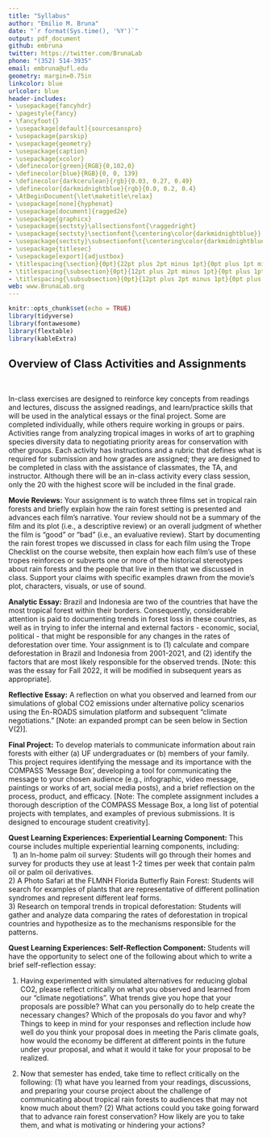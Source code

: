 ```yaml
---
title: "Syllabus"
author: "Emilio M. Bruna"
date: "`r format(Sys.time(), '%Y')`"
output: pdf_document
github: embruna
twitter: https://twitter.com/BrunaLab
phone: "(352) 514-3935"
email: embruna@ufl.edu
geometry: margin=0.75in
linkcolor: blue
urlcolor: blue
header-includes:
- \usepackage{fancyhdr}
- \pagestyle{fancy}
- \fancyfoot{}
- \usepackage[default]{sourcesanspro}
- \usepackage{parskip}
- \usepackage{geometry}
- \usepackage{caption}
- \usepackage{xcolor}
- \definecolor{green}{RGB}{0,102,0}
- \definecolor{blue}{RGB}{0, 0, 139}
- \definecolor{darkcerulean}{rgb}{0.03, 0.27, 0.49}
- \definecolor{darkmidnightblue}{rgb}{0.0, 0.2, 0.4}
- \AtBeginDocument{\let\maketitle\relax}
- \usepackage[none]{hyphenat}
- \usepackage[document]{ragged2e}
- \usepackage{graphicx}
- \usepackage{sectsty}\allsectionsfont{\raggedright}
- \usepackage{sectsty}\sectionfont{\centering\color{darkmidnightblue}}
- \usepackage{sectsty}\subsectionfont{\centering\color{darkmidnightblue}}
- \usepackage{titlesec}
- \usepackage[export]{adjustbox}
- \titlespacing{\section}{0pt}{22pt plus 2pt minus 1pt}{0pt plus 1pt minus 1pt}
- \titlespacing{\subsection}{0pt}{12pt plus 2pt minus 1pt}{0pt plus 1pt minus 1pt}
- \titlespacing{\subsubsection}{0pt}{12pt plus 2pt minus 1pt}{0pt plus 1pt minus 1pt}
web: www.BrunaLab.org
---
```


```r
knitr::opts_chunk$set(echo = TRUE)
library(tidyverse)
library(fontawesome)
library(flextable)
library(kableExtra)
```

\newpage

## Overview of Class Activities and Assignments
&nbsp;
\setlength{\leftskip}{1cm}
\setlength{\rightskip}{1.5cm} 

\textbf{\color{green}In-class activities:} In-class exercises are designed to reinforce key concepts from readings and lectures, discuss the assigned readings, and learn/practice skills that will be used in the analytical essays or the final project. Some are completed individually, while others require working in groups or pairs. Activities range from analyzing tropical images in works of art to graphing species diversity data to negotiating priority areas for conservation with other groups. Each activity has instructions and a rubric that defines what is required for submission and how grades are assigned; they are designed to be completed in class with the assistance of classmates, the TA, and instructor. Although there will be an in-class activity every class session, only the 20 with the highest score will be included in the final grade.  

**Movie Reviews:** Your assignment is to watch three films set in tropical rain forests and briefly explain how the rain forest setting is presented and advances each film’s narrative. Your review should not be a summary of the film and its plot (i.e., a descriptive review) or an overall judgment of whether the film is "good" or "bad" (i.e., an evaluative review). Start by documenting the rain forest tropes we discussed in class for each film using the Trope Checklist on the course website, then explain how each film's use of these tropes reinforces or subverts one or more of the historical stereotypes about rain forests and the people that live in them that we discussed in class. Support your claims with specific examples drawn from the movie’s plot, characters, visuals, or use of sound.  

**Analytic Essay:** Brazil and Indonesia are two of the countries that have the most tropical forest within their borders. Consequently, considerable attention is paid to documenting trends in forest loss in these countries, as well as in trying to infer the internal and external factors - economic, social, political - that might be responsible for any changes in the rates of deforestation over time. Your assignment is to (1) calculate and compare deforestation in Brazil and Indonesia from 2001-2021, and (2) identify the factors that are most likely responsible for the observed trends. [Note: this was the essay for Fall 2022, it will be modified in subsequent years as appropriate].   

**Reflective Essay:** A reflection on what you observed and learned from our simulations of global CO2 emissions under alternative policy scenarios using the En-ROADS simulation platform and subsequent “climate negotiations.” [Note: an expanded prompt can be seen below in Section V(2)].   

**Final Project:** To develop materials to communicate information about rain forests with either (a) UF undergraduates or (b) members of your family. This project requires identifying the message and its importance with the COMPASS 'Message Box', developing a tool for communicating the message to your chosen audience (e.g., infographic, video message, paintings or works of art, social media posts), and a brief reflection on the process, product, and efficacy. [Note: The complete assignment includes a thorough description of the COMPASS Message Box, a long list of potential projects with templates, and examples of previous submissions. It is designed to encourage student creativity].  

**Quest Learning Experiences: Experiential Learning Component: **This course includes multiple experiential learning components, including:  
&nbsp;
\setlength{\leftskip}{2cm}
1)	an In-home palm oil survey: Students will go through their homes and survey for products they use at least 1-2 times per week that contain palm oil or palm oil derivatives.  
2)	A Photo Safari at the FLMNH Florida Butterfly Rain Forest: Students will search for examples of plants that are representative of different pollination syndromes and represent different leaf forms.  
3)	Research on temporal trends in tropical deforestation: Students will gather and analyze data comparing the rates of deforestation in tropical countries and hypothesize as to the mechanisms responsible for the patterns.  

\setlength{\leftskip}{1cm}

**Quest Learning Experiences: Self-Reflection Component: **Students will have the opportunity to select one of the following about which to write a brief self-reflection essay: 
\setlength{\leftskip}{2cm}

1)	Having experimented with simulated alternatives for reducing global CO2, please reflect critically on what you observed and learned from our “climate negotiations”. What trends give you hope that your proposals are possible? What can you personally do to help create the necessary changes? Which of the proposals do you favor and why? Things to keep in mind for your responses and reflection include how well do you think your proposal does in meeting the Paris climate goals, how would the economy be different at different points in the future under your proposal, and what it would it take for your proposal to be realized.  

2)	Now that semester has ended, take time to reflect critically on the following: (1) what have you learned from your readings, discussions, and preparing your course project about the challenge of communicating about tropical rain forests to audiences that may not know much about them? (2) What actions could you take going forward that to advance rain forest conservation? How likely are you to take them, and what is motivating or hindering your actions?

<!-- --- -->


<!-- ```{r vine, echo=FALSE, include=TRUE,fig.cap="", out.width = '7%', fig.align="center" } -->
<!-- # knitr::include_graphics("./course_schedule/icons/vine.png") -->
<!-- knitr::include_graphics("./icons/vine.png") -->
<!-- ``` -->

<!-- ---  -->

\newpage
